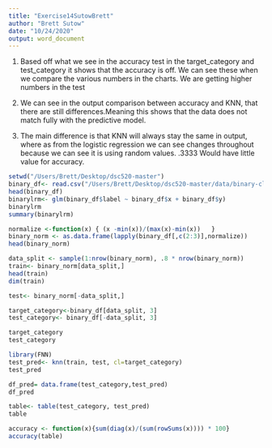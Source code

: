 ```yaml
---
title: "Exercise14SutowBrett"
author: "Brett Sutow"
date: "10/24/2020"
output: word_document
---
```

1. Based off what we see in the accuracy test in the target_category and test_category it shows that the accuracy is off. We can see these when we compare the various numbers in the charts. We are getting higher numbers in the test

2. We can see in the output comparison between accuracy and KNN, that there are still differences.Meaning this shows that the data does not match fully with the predictive model. 

3. The main difference is that KNN will always stay the same in output, where as from the logistic regression we can see changes throughout because we can see it is using random values. .3333 Would have little value for accuracy. 


```r
setwd("/Users/Brett/Desktop/dsc520-master")
binary_df<- read.csv("/Users/Brett/Desktop/dsc520-master/data/binary-classifier-data.csv")
head(binary_df)
binarylrm<- glm(binary_df$label ~ binary_df$x + binary_df$y)
binarylrm
summary(binarylrm)

```



```r
normalize <-function(x) { (x -min(x))/(max(x)-min(x))   }
binary_norm <- as.data.frame(lapply(binary_df[,c(2:3)],normalize))
head(binary_norm)

data_split <- sample(1:nrow(binary_norm), .8 * nrow(binary_norm))
train<- binary_norm[data_split,]
head(train)
dim(train)

test<- binary_norm[-data_split,]

target_category<-binary_df[data_split, 3]
test_category<- binary_df[-data_split, 3]

target_category
test_category
```


```r
library(FNN)
test_pred<- knn(train, test, cl=target_category)
test_pred

df_pred= data.frame(test_category,test_pred)
df_pred

table<- table(test_category, test_pred)
table
```


```r
accuracy <- function(x){sum(diag(x)/(sum(rowSums(x)))) * 100}
accuracy(table)
```


